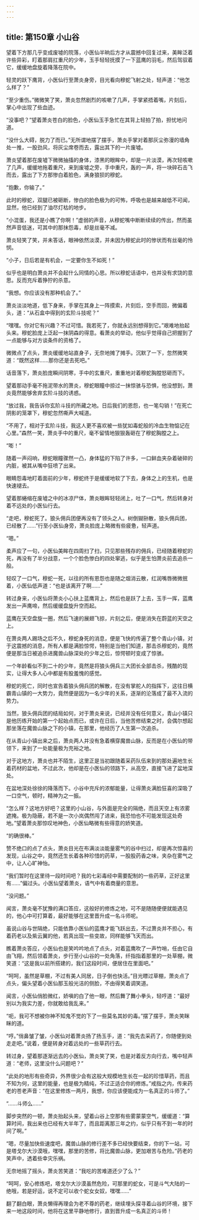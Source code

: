```yaml
---
---
---
```

title: 第150章 小山谷
---



望着下方那几乎变成废墟的院落，小医仙半晌后方才从震撼中回复过来，美眸泛着许些异彩，盯着那肩扛重尺的少年，玉手轻轻抚摸了一下蓝鹰的羽毛，然后驾驭着它，缓缓地盘旋着降落在院中。

轻灵的跃下鹰背，小医仙行至萧炎身旁，目光看向穆蛇飞射之处，轻声道：“他怎么样了？”

“至少重伤。”微微笑了笑，萧炎忽然剧烈的咳嗽了几声，手掌紧捂着嘴，片刻后，掌心中出现了些血迹。

“没事吧？”望着萧炎苍白的脸色，小医仙玉手急忙在其背上轻拍了拍，担忧地问道。

“没什么大碍，脱力了而已。”无所谓地摆了摆手，萧炎手掌对着那灰尘弥漫的墙角处一推，一股劲风，将灰尘席卷而去，露出其下的一片废墟。

萧炎望着那在废墟下微微抽搐的身体，漆黑的眼眸中，却是一片淡漠，再次轻咳嗽了几声，缓缓地拖着重尺，来到废墟之旁，手中重尺，轰的一声，将一块碎石击飞而去，露出了下方那惨白着脸色，满身狼狈的穆蛇。

“抱歉，你输了。”

此时的穆蛇，双腿已被砸断，惨白的脸色极为的可怖，呼吸也是越来越低不可闻，显然，他已经到了油尽灯枯的地步。

“小混蛋，我还是小瞧了你啊！”虚弱的声音，从穆蛇嘴中断断续续的传出，然而虽然声音低迷，可其中的那抹怨毒，却是丝毫不减。

萧炎轻笑了笑，并未答话，眼神依然淡漠，并未因为穆蛇此时的惨状而有丝毫的怜悯。

“小子，日后若是有机会，一定要你生不如死！”

似乎也是明白萧炎并不会起什么同情的心思。所以穆蛇话语中，也并没有求饶的意思。反而充斥着狰狞的杀意。

“我想。你应该没有那种机会了。”

萧炎淡淡地道，低下身来，手掌在其身上一阵摸索，片刻后，空手而回，微偏着头，道：“从石盒中得到的玄阶斗技呢？”

“嘿嘿。你对它有兴趣？不过可惜。我若死了，你就永远别想得到它。”艰难地抬起头来。穆蛇脸庞上泛起一抹阴森的得意。看萧炎的举动，他似乎觉得自己把握到了一点能够与对方谈条件的资格了。

微微点了点头，萧炎缓缓地站直身子，无奈地摊了摊手。沉默了一下，忽然微笑道：“既然这样……那你还是去死吧。”

话音落下，萧炎脸庞瞬间阴寒，手中的玄重尺，重重地对着穆蛇胸膛怒砸而下。

望着那动手毫不拖泥带水的萧炎，穆蛇眼瞳中掠过一抹惊骇与恐惧，他没想到，萧炎竟然能够舍弃玄阶斗技的诱惑。

“放过我，我告诉你玄阶斗技的所藏之地。日后我们的恩怨，也一笔勾销！”在死亡阴影的笼罩下，穆蛇忽然嘶声大喊道。

“不用了，相对于玄阶斗技，我这人更不喜欢被一些犹如毒蛇般的冷血生物惦记在心里。”森然一笑，萧炎手中的重尺，毫不留情地狠狠轰砸在了穆蛇胸膛之上。

“嘭！”

随着一声闷响，穆蛇眼瞳骤然一凸，身体猛的下陷了许多，一口鲜血夹杂着破碎的内脏，被其从嘴中狂喷了出来。

眼睛怨毒地盯着面前的少年，穆蛇终于是缓缓地软了下去，身体之上的生机，也是快速褪去。

望着那蜷缩在废墟之中的冰凉尸体，萧炎眼眸轻轻闭上，吐了一口气，然后转身对着不远处的小医仙行去。

“走吧，穆蛇死了。狼头佣兵团便再没有了领头之人。树倒猢狲散，狼头佣兵团，已经散了……”行至小医仙身旁，萧炎脸庞上略微有些疲惫，轻声道。

“嗯。”

柔声应了一句，小医仙美眸在四周扫了扫，只见那些残存的佣兵，已经随着穆蛇的死，再没有了半分战意，一个个脸色惨白的四处窜逃，似乎是生怕萧炎前去追杀一般。

轻叹了一口气，穆蛇一死，以往的所有恩怨也是随之烟消云散，红润嘴唇微微抿着，小医仙低声道：“也是该离开了啊……”

转过身来，小医仙将萧炎小心扶上蓝鹰背上，然后也是跃了上去，玉手一挥，蓝鹰发出一声鹰啼，然后缓缓盘旋升空而起。

蓝鹰在天空盘旋一圈，然后飞速的展翅飞掠，片刻之后，便是消失在蔚蓝的天空之上。

在萧炎两人踢场之后不久，穆蛇身死的消息，便是飞快的传遍了整个青山小镇，对于这震撼的消息，所有人都是满脸惊愕，特别是当他们知道，那击杀穆蛇的，竟然便是那当日被追杀进魔兽山脉深处的少年之后，惊愕顿时变成了惊骇。

一个年龄看似不到二十的少年，竟然是将狼头佣兵三大团长全部击杀，残酷的现实，让得大多人心中都是有股羞愧的感觉。

穆蛇的死亡，同时也宣告着狼头佣兵团的解散，在没有掌舵人的指挥下，这往日横霸青山镇的一大势力，竟然便是因为一名少年的关系，逐渐的沦落成了最不入流的势力。

当然，狼头佣兵团的结局如何，对于萧炎来说，已经并没有任何意义，青山小镇只是他历练开始的第一个起始点而已，或许在日后，当他苦修结束之时，会偶尔想起那坐落在魔兽山脉之下的小镇，在那里，他经历了人生第一次追杀。

在从青山小镇出来之后，萧炎两人并没有急着横穿魔兽山脉，反而是在小医仙的带领下，来到了一处能量极为充裕之地。

对于这地方，萧炎也并不陌生，这里正是当初跟随着采药队伍来到的那处遍地生长着药材的盆地，不过此次，他却是在小医仙的领路下，从高空，直接飞进了盆地深处。

在盆地深处徐徐的降落而下。小谷中充斥的浓郁能量，让得萧炎满脸狂喜的深吸了一口空气，顿时，精神为之一振。

“怎么样？这地方好吧？这里的小山谷，与外面是完全的隔绝，而且天空上有浓雾遮掩。极为隐蔽，若不是一次小岚偶然闯了进来，我恐怕也不可能发现这处奇地。”望着萧炎那惊叹地神色，小医仙略微有些得意的娇笑道。

“的确很棒。”

赞不绝口的点了点头，萧炎目光在布满淡淡能量雾气的谷中扫过，却是再次惊喜的发现，山谷之中，竟然还生长着各种珍惜的药草，一股股药香之味，夹杂在雾气之中，让人心旷神怡。

“我们暂时在这里待一段时间吧？我的七彩毒经中需要配制的一些药草，正好这里有……”偏过头。小医仙望着萧炎，语气中有着商量的意思。

“没问题。”

闻言，萧炎毫不犹豫的满口答应，这般好的修炼之地，可不是随随便便就能遇见的，他心中可打算着，最好能够在这里晋升成一名斗师呢。

虽说山谷与世隔绝，只能依靠小医仙的蓝鹰才能飞跃出去，不过萧炎并不担心，有着药老以及紫云翼的他，若真出现一些变故，同样能够飞天而出。

瞧着萧炎答应，小医仙也是笑吟吟地点了点头，对着蓝鹰吹了一声竹哨，任由它自由飞翔，然后领着萧炎，步行至小山谷的一处角落，纤指指着那里的一处草棚，微笑道：“这是我以前所搭建的，我们这段时间，便居住在里面吧。”

“呵呵，虽然是草棚，不过有美人同居，日子倒也快活。”目光瞟过草棚，萧炎点了点头，偏头望着小医仙那玉般光洁的侧脸，不由得笑着调笑道。

闻言，小医仙俏脸微红，娇嗔的白了他一眼，然后舞了舞小拳头，轻哼道：“最好别以为我实力差，你就敢给我乱来。”

“呃，我可不想被你神不知鬼不觉的下了一些莫名其妙的毒。”摆了摆手，萧炎笑眯眯的道。

“哼。”俏鼻皱了皱，小医仙对着萧炎扬了扬玉手，道：“我先去采药了，你随便到处走走吧。”说着，便是转身对着远处的一些草药行去。

转过身，望着那逐渐远去的小医仙，萧炎笑了笑，也是对着反方向行去，嘴中轻声道：“老师，这里没什么问题吧？”

“此处的地形有些奇异，外界很少会有这般大规模地生长在一起的珍惜草药，而且不知为何，这里的能量，也是极为精纯，不过正适合你的修炼。”戒指之内，传来药老的苍老声音：“在这里修炼一两月，我想，你应该便能成为一名真正的斗师了。”

“……斗师么……”

脚步突然的一顿，萧炎抬起头来，望着山谷上空那有些雾蒙蒙空气，缓缓道：“算算时间，我出来也已经有大半年了，而且距离那三年之约，似乎只有不到一年的时间了啊。”

“嗯，尽量加快些速度吧，魔兽山脉的修行差不多已经快要结束，你的下一站，可是塔戈尔大沙漠哦，嘿嘿，那里的苦修，将比魔兽山脉，更加艰苦与危险。”药老的笑声中，透着些幸灾乐祸。

无奈地摇了摇头，萧炎苦笑道：“我吃的苦难道还少了么？”

“呵呵，安心修炼吧，塔戈尔大沙漠虽然危险，可那里的蛇女，可是斗气大陆的一绝哦，若是好运，说不定可以收个蛇女女奴，嘿嘿……”

翻了翻白眼，萧炎懒得再理会为老不尊的药老，继续埋头探寻着山谷的环境，接下来一地这段时间，他将在这里平静地修行，直到晋升成一名真正的斗师！